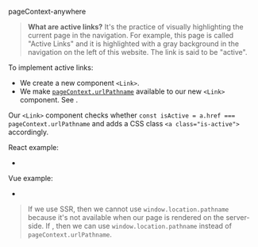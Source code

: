 
pageContext-anywhere

> **What are active links?** It's the practice of visually highlighting the current page in the navigation.
> For example, this page is called "Active Links" and it is highlighted with a gray background in the navigation on the left of this website.
> The link is said to be "active".

To implement active links:
 - We create a new component `<Link>`.
 - We make [`pageContext.urlPathname`](/pageContext) available to our new `<Link>` component. See <Link href="/pageContext-anywhere"/>.

Our `<Link>` component checks whether `const isActive = a.href === pageContext.urlPathname` and adds a CSS class `<a class="is-active">` accordingly.

React example:
 - <RepoLink path='/boilerplates/boilerplate-react/renderer/Link.jsx' />

Vue example:
 - <RepoLink path='/boilerplates/boilerplate-vue/renderer/Link.vue' />

> If we use SSR, then we cannot use `window.location.pathname` because it's not available when our page is rendered on the server-side.
> If <Link text="render our page as SPA" href="/render-modes" />, then we can use `window.location.pathname` instead of `pageContext.urlPathname`.
